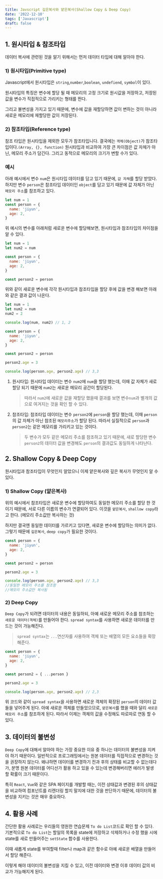 ```yaml
---
title: Javscript 깊은복사와 얕은복사(Shallow Copy & Deep Copy)
date: '2022-12-10'
tags: ['Javascript']
draft: false
---
```


## 1. 원시타입 & 참조타입

데이터 복사에 관련된 것을 알기 위해서는 먼저 데이터 타입에 대해 알아야 한다.

### 1) 원시타입(Primitive type)

Javascript에서 원시타입은 `string`,`number`,`boolean`, `undefiend`, `symbol`이 있다.

원시타입의 특징은 변수에 할당 될 때 메모리의 고정 크기로 원시값을 저장하고,
저장된 값을 변수가 직접적으로 가리키는 형태를 띈다.

그리고 불변성을 가지고 있기 때문에, 변수에 값을 재할당하면 값이 변하는 것이 아니라
새로운 메모리에 재할당한 값이 저장된다.

### 2) 참조타입(Reference type)

참조 타입은 원시타입을 제외한 모두가 참조타입니다. 결국에는
`객체(Object)`가 참조타입이다.`(Array, {}, function)` 원시타입과 비교하여
가장 큰 차이점은 값 자체가 아닌, 메모리 주소가 담긴다. 그리고 동적으로 메모리의 크기가 변할 수가 있다.

### 예시

아래 예시에서 변수 `num`은 원시타입 데이터를 담고 있기 때문에, `값 자체`를 할당 받았다.
하지만 변수 `person`은 참조타입 데이터인 `object`를 담고 있기 때문에 값 자체가 아닌
`메모리 주소`를 참조하고 있다.

```javascript
let num = 1
const person = {
  name: 'jiyun',
  age: 2,
}
```

위 예시의 변수를 아래처럼 새로운 변수에 할당해보면,
원시타입과 참조타입의 차이점을 알 수 있다.

```javascript
let num = 1
let num2 = num

const person = {
  name: 'jiyun',
  age: 2,
}

const person2 = person
```

위와 같이 새로운 변수에 각각 원시타입과 참조타입을 할당 후에
값을 변경 해보면 아래와 같은 결과 값이 나온다.

```javascript
let num = 1
let num2 = num
num2 = 2

console.log(num, num2) // 1, 2

const person = {
  name: 'jiyun',
  age: 2,
}

const person2 = person

person2.age = 3

console.log(person.age, person2.age) // 3,3
```

1. 원시타입: 원시타입 데이터는 변수 `num2`에 `num`을 할당 했는데,
   이때 값 자체가 새로 할당 되기 때문에 `num2`는 새로운 메모리 공간이 할당된다.

   > 따라서 `num2`에 새로운 값을 재할당 했을때 결과를 보면 변수`num`과 별개의 값으로 여겨지는 것을 확인 할 수 있다.

2. 참조타입: 참조타입 데이터는 변수 `person2`에 `person`을 할당 했는데,
   이때 `person`의 값 자체가 아닌 참조된 `메모리주소`가 할당 된다.
   따라서 실질적으로 `person`과 `person2`는 같은 메모리를 가리키고 있는 것이다.
   > 두 변수가 모두 같은 메모리 주소를 참조하고 있기 때문에, 새로 할당한 변수 `person2`의 데이터 값을 변경해도 `person`의 결과값도 동일하게 나타난다.

## 2. Shallow Copy & Deep Copy

원시타입과 참조타입이 무엇인지 알았으니 이제 얕은복사와 깊은 복사가 무엇인지 알 수 있다.

### 1) Shallow Copy (얕은복사)

위의 예시에서 참조타입은 새로운 변수에 할당하여도 동일한 메모리 주소를 할당 한 것이기 때문에,
서로 다른 이름의 변수가 연결되어 있다. 이것을 `얕은복사`, `shallow copy`라고 한다.
(메모리 주소값만 복사하는 것)

하지만 결국엔 동일한 데이터를 가르키고 있다면, 새로운 변수에 할당하는 의미가 없다.
그렇기 때문에 `깊은복사`, `deep copy`가 필요한 것이다.

```javascript
const person = {
  name: 'jiyun',
  age: 2,
}

const person2 = person

person2.age = 3

console.log(person.age, person2.age) // 3,3
//동일한 메모리 주소를 참조함
//메모리 주소값만 복사됨
```

### 2) Deep Copy

`Deep Copy`가 되려면 데이터의 내용은 동일하되,
아예 새로운 메모리 주소를 참조하는 `새로운 데이터(객체)`를 만들어야 한다.
`spread syntax`를 사용하면 새로운 데이터를 만드는 것이 가능해진다.

> `spread syntax`는 `...`연산자를 사용하여 객체 또는 배열의 모든 요소들을 확장해준다.

```javascript
const person = {
  name: 'jiyun',
  age: 2,
}

const person2 = { ...person }

person2.age = 3

console.log(person.age, person2.age) // 2,3
```

위 코드와 같이 `spread syntax`을 사용하면 새로운 객체의 확장된
`person`의 데이터 값들을 넣어주게 된다. 아예 새로운 객체를 만들었으므로,
`얕은복사`를 했을 때와 달리 `새로운 메모리 주소`를 참조하게 된다. 따라서
이제는 객체의 값을 수정해도 따로따로 연동 할 수 있다.

## 3. 데이터의 불변성

`Deep Copy`에 대해서 알아야 하는 가장 중요한 이유 중 하나는
데이터의 불변성을 지켜야 하기 때문이다. 일반적으로 프로그래밍에서는
원본 데이터를 직접적으로 변경하는 것을 권장하지 않는다.
왜냐하면 데이터를 변경하기 전과 후의 상태를 비교할 수 없는데다가,
분명 원본 데이터를 어디선가 활용 하고 있을 수 있는데 변경해버리면
에러가 발생 할 확률이 크기 때문이다.

특히 `React`, `Vue`와 같은 SPA 페이지를 개발할 때는,
이전 상태값과 변경된 후의 상태값을 비교하여 컴포넌트를 리렌더링 할지 말지에 대한 것을 판단하기 때문에,
데이터의 불변성을 지키는 것은 매우 중요하다.

## 4. 활용 사례

간단한 활용 사례로는 우리들의 영원한 연습문제 `To do List`코드로 확인 할 수 있다.
기본적으로 `To do List`는 할일의 목록을 state에 저장하고 삭제하거나
수정 했을 시에 state를 새로 만들어주는 `setState` 함수를 사용한다.

이때 새롭게 state를 부여할때 filter나 map과 같은 함수로 아예 새로운 배열을 만들어서 할당 해준다.

이렇게 해야 데이터의 불변성을 지킬 수 있고, 이전 데이터와 변경 이후 데이터 값의 비교가 가능해지게 된다.
